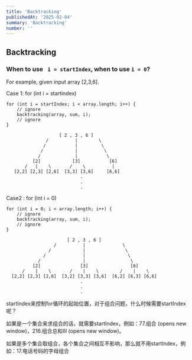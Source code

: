 ```yaml
---
title: 'Backtracking'
publishedAt: '2025-02-04'
summary: 'Backtracking'
number: ''
---
```


## Backtracking

### When to use ` i = startIndex`, when to use `i = 0`?

For example, given input array [2,3,6].

Case 1: for (int i = startindex)
```
for (int i = startIndex; i < array.length; i++) {
    // ignore
    backtracking(array, sum, i);
    // ignore
}
```
```
                    [ 2 , 3 , 6 ]
               /          |        \
              /           |         \
             /            |          \
            /             |           \
          [2]            [3]           [6] 
       /   |    \       /    \          |
   [2,2] [2,3] [2,6]  [3,3] [3,6]     [6,6]
                            .
                            .
                            .
```

Case2 : for (int i = 0)
```
for (int i = 0; i < array.length; i++) {
    // ignore
    backtracking(array, sum, i);
    // ignore
}
```
```
                       [ 2 , 3 , 6 ]
                  /          |              \
                /            |               \
              /              |                \
            /                |                 \
          [2]               [3]                [6] 
      /    |    \       /    |    \        /    |    \
  [2,2] [2,3] [2,6]  [3,2] [3,3] [3,6]  [6,2] [6,3] [6,6]
                            .
                            .
                            .
```

startIndex来控制for循环的起始位置，对于组合问题，什么时候需要startIndex呢？

如果是一个集合来求组合的话，就需要startIndex，例如：77.组合 (opens new window)，216.组合总和III (opens new window)。

如果是多个集合取组合，各个集合之间相互不影响，那么就不用startIndex，例如：17.电话号码的字母组合